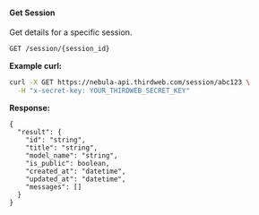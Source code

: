 #### Get Session

Get details for a specific session.

```bash
GET /session/{session_id}
```

**Example curl:**
```bash
curl -X GET https://nebula-api.thirdweb.com/session/abc123 \
  -H "x-secret-key: YOUR_THIRDWEB_SECRET_KEY"
```

**Response:**
```tsx
{
  "result": {
    "id": "string",
    "title": "string",
    "model_name": "string",
    "is_public": boolean,
    "created_at": "datetime",
    "updated_at": "datetime",
    "messages": []
  }
}
```